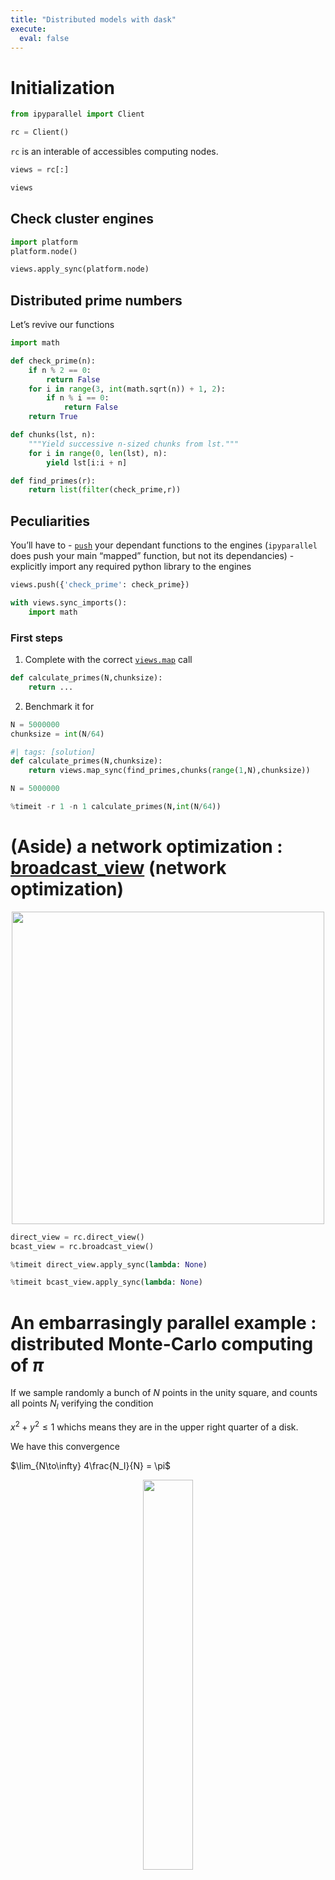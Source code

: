 ```yaml
---
title: "Distributed models with dask"
execute: 
  eval: false
---
```


# Initialization 

```python
from ipyparallel import Client

rc = Client()
```

`rc` is an interable of accessibles computing nodes.

```python
views = rc[:]
```

```python
views
```

## Check cluster engines

```python
import platform
platform.node()
```

```python
views.apply_sync(platform.node)
```

## Distributed prime numbers

Let's revive our functions

```python
import math

def check_prime(n):
    if n % 2 == 0:
        return False
    for i in range(3, int(math.sqrt(n)) + 1, 2):
        if n % i == 0:
            return False
    return True
```

```python
def chunks(lst, n):
    """Yield successive n-sized chunks from lst."""
    for i in range(0, len(lst), n):
        yield lst[i:i + n]
```

```python
def find_primes(r):
    return list(filter(check_prime,r))
```

## Peculiarities

You'll have to
- [`push`](https://ipyparallel.readthedocs.io/en/latest/api/ipyparallel.html#ipyparallel.DirectView.push) your dependant functions to the engines (`ipyparallel` does push your main "mapped" function, but not its dependancies) 
- explicitly import any required python library to the engines 

```python
views.push({'check_prime': check_prime})
```

```python
with views.sync_imports():
    import math
```

### First steps

1. Complete with the correct [`views.map`](https://ipyparallel.readthedocs.io/en/latest/api/ipyparallel.html#ipyparallel.DirectView.map) call

```python
def calculate_primes(N,chunksize):
    return ...
```

2. Benchmark it for 

```python
N = 5000000
chunksize = int(N/64)
```

```python
#| tags: [solution]
def calculate_primes(N,chunksize):
    return views.map_sync(find_primes,chunks(range(1,N),chunksize))
```

```python
N = 5000000
```

```python
%timeit -r 1 -n 1 calculate_primes(N,int(N/64))
```

# (Aside) a network optimization : [broadcast_view](https://ipyparallel.readthedocs.io/en/latest/examples/broadcast/Broadcast%20view.html) (network optimization)

<center>
<img src="attachment:image.png" width="500"/>
</center>

```python
direct_view = rc.direct_view()
bcast_view = rc.broadcast_view()
```

```python
%timeit direct_view.apply_sync(lambda: None)
```

```python
%timeit bcast_view.apply_sync(lambda: None)
```

# An embarrasingly parallel example : distributed Monte-Carlo computing of $\pi$

If we sample randomly a bunch of $N$ points in the unity square, and counts all points $N_I$ verifying the condition

$x^2 + y^2 \le 1$ whichs means they are in the upper right quarter of a disk.

We have this convergence

$\lim_{N\to\infty} 4\frac{N_I}{N} = \pi$

<center>
    <img src="attachment:hpp2_0901.png" width="40%" />
</center>

### 2. Write the function which :
- takes a number of estimates `nbr_estimates` as argument
- samples them in the [(0,0),(1,1)] unity square
- returns the number of points inside the disk quarter

```python
def estimate_nbr_points_in_quarter_circle(nbr_estimates):
    ...
    return nbr_trials_in_quarter_unit_circle
```

```python
#| tags: [solution]
with views.sync_imports():
    import random
```

```python
#| tags: [solution]
def estimate_nbr_points_in_quarter_circle(nbr_estimates):
    nbr_trials_in_quarter_unit_circle = 0
    for step in range(int(nbr_estimates)):
        x = random.uniform(0, 1)
        y = random.uniform(0, 1)
        is_in_unit_circle = x * x + y * y <= 1.0
        nbr_trials_in_quarter_unit_circle += is_in_unit_circle
    return nbr_trials_in_quarter_unit_circle
```

```python
#| tags: [solution]
4*estimate_nbr_points_in_quarter_circle(1e4)/1e4
```

### 3. Make it distributed

- Wraps the previous function in
    ```python
    def calculate_pi_distributed(nnodes,nbr_samples_in_total)
        ...
        return estimated_pi
    ```
- `nnodes` will use only `rc[:nnodes]` and split the number of estimates for each worker nodes into `nnodes` blocks.
- Try it on `1e8` samples and benchmark it on 1 to 8 nodes. (use [`time`](https://docs.python.org/3/library/time.html#time.time))
- Plot the performance gain over one node and comment the plot.

```python
#| tags: [solution]
def calculate_pi_distributed(nnodes,nbr_samples_in_total):
    dview = rc[:nnodes]
    nbr_samples_per_worker = nbr_samples_in_total / nnodes
    nbr_in_quarter_unit_circles = dview.apply_sync(estimate_nbr_points_in_quarter_circle, \
                                                   nbr_samples_per_worker)
    nbr_jobs = len(nbr_in_quarter_unit_circles)
    return sum(nbr_in_quarter_unit_circles) * 4 / nbr_samples_in_total
```

```python
#| tags: [solution]
calculate_pi_distributed(8,1e7)
```

```python
#| tags: [solution]
import time

N = 1e8
cluster_times = []
pis = []
for nbr_parallel_blocks in range(1,9):
    print(f"With {nbr_parallel_blocks} node(s): ")
    t1 = time.time()
    pi_estimate = calculate_pi_distributed(nbr_parallel_blocks,N)
    total_time = time.time() - t1
    print(f"\tPi estimate : {pi_estimate}")
    print("\tTime : {:.2f}s".format(total_time))
    cluster_times.append(total_time)
    pis.append(pi_estimate)
```

```python
#| tags: [solution]
import plotly.express as px

speedups_cores = [cluster_times[0]/cluster_times[i] for i in range(8)]
px.line(y=speedups_cores,x=range(1,9),
        labels={"x":"Number of cores",
                "y":"Speedup over 1 core"},
       width=600)
```

$\Longrightarrow$ We see a near perfect linear scalability.

